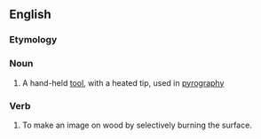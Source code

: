 ==English==

===Etymology===
{{back-form|pyrography}}

===Noun===
{{en-noun}}

# A hand-held [[tool]], with a heated tip, used in [[pyrography]]

===Verb===
{{en-verb}}

# {{transitive|intransitive}} To make an image on wood by selectively burning the surface.